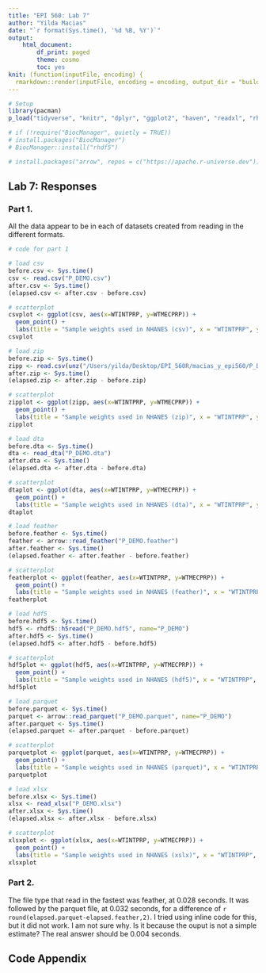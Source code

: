```yaml
---
title: "EPI 560: Lab 7"
author: "Yilda Macias"
date: "`r format(Sys.time(), '%d %B, %Y')`"
output: 
    html_document:
        df_print: paged
        theme: cosmo
        toc: yes
knit: (function(inputFile, encoding) {
  rmarkdown::render(inputFile, encoding = encoding, output_dir = "build") })
---
```


```r
# Setup
library(pacman)
p_load("tidyverse", "knitr", "dplyr", "ggplot2", "haven", "readxl", "rhdf5", "arrow")

# if (!require("BiocManager", quietly = TRUE))
# install.packages("BiocManager")
# BiocManager::install("rhdf5")

# install.packages("arrow", repos = c("https://apache.r-universe.dev"))
```

## Lab 7: Responses 
### Part 1.
All the data appear to be in each of datasets created from reading in the different formats.

```r
# code for part 1

# load csv
before.csv <- Sys.time()
csv <- read.csv("P_DEMO.csv")
after.csv <- Sys.time()
(elapsed.csv <- after.csv - before.csv)

# scatterplot
csvplot <- ggplot(csv, aes(x=WTINTPRP, y=WTMECPRP)) +
  geom_point() +
  labs(title = "Sample weights used in NHANES (csv)", x = "WTINTPRP", y = "WTMECPRP")
csvplot
```


```r
# load zip
before.zip <- Sys.time()
zipp <- read.csv(unz("/Users/yilda/Desktop/EPI_560R/macias_y_epi560/P_DEMO.csv.zip", "P_DEMO.csv"))
after.zip <- Sys.time()
(elapsed.zip <- after.zip - before.zip)

# scatterplot
zipplot <- ggplot(zipp, aes(x=WTINTPRP, y=WTMECPRP)) +
  geom_point() +
  labs(title = "Sample weights used in NHANES (zip)", x = "WTINTPRP", y = "WTMECPRP")
zipplot
```

```r
# load dta
before.dta <- Sys.time()
dta <- read_dta("P_DEMO.dta")
after.dta <- Sys.time()
(elapsed.dta <- after.dta - before.dta)

# scatterplot
dtaplot <- ggplot(dta, aes(x=WTINTPRP, y=WTMECPRP)) +
  geom_point() +
  labs(title = "Sample weights used in NHANES (dta)", x = "WTINTPRP", y = "WTMECPRP")
dtaplot
```


```r
# load feather
before.feather <- Sys.time()
feather <- arrow::read_feather("P_DEMO.feather")
after.feather <- Sys.time()
(elapsed.feather <- after.feather - before.feather)

# scatterplot
featherplot <- ggplot(feather, aes(x=WTINTPRP, y=WTMECPRP)) +
  geom_point() +
  labs(title = "Sample weights used in NHANES (feather)", x = "WTINTPRP", y = "WTMECPRP")
featherplot
```

```r
# load hdf5
before.hdf5 <- Sys.time()
hdf5 <- rhdf5::h5read("P_DEMO.hdf5", name="P_DEMO")
after.hdf5 <- Sys.time()
(elapsed.hdf5 <- after.hdf5 - before.hdf5)

# scatterplot
hdf5plot <- ggplot(hdf5, aes(x=WTINTPRP, y=WTMECPRP)) +
  geom_point() +
  labs(title = "Sample weights used in NHANES (hdf5)", x = "WTINTPRP", y = "WTMECPRP")
hdf5plot
```

```r
# load parquet
before.parquet <- Sys.time()
parquet <- arrow::read_parquet("P_DEMO.parquet", name="P_DEMO")
after.parquet <- Sys.time()
(elapsed.parquet <- after.parquet - before.parquet)

# scatterplot
parquetplot <- ggplot(parquet, aes(x=WTINTPRP, y=WTMECPRP)) +
  geom_point() +
  labs(title = "Sample weights used in NHANES (parquet)", x = "WTINTPRP", y = "WTMECPRP")
parquetplot
```

```r
# load xlsx
before.xlsx <- Sys.time()
xlsx <- read_xlsx("P_DEMO.xlsx")
after.xlsx <- Sys.time()
(elapsed.xlsx <- after.xlsx - before.xlsx)

# scatterplot
xlsxplot <- ggplot(xlsx, aes(x=WTINTPRP, y=WTMECPRP)) +
  geom_point() +
  labs(title = "Sample weights used in NHANES (xslx)", x = "WTINTPRP", y = "WTMECPRP")
xlsxplot
```

### Part 2. 
The file type that read in the fastest was feather, at 0.028 seconds. It was followed by the parquet file, at 0.032 seconds, for a difference of `r round(elapsed.parquet-elapsed.feather,2)`. I tried using inline code for this, but it did not work. I am not sure why. Is it because the ouput is not a simple estimate? The real answer should be 0.004 seconds.


\pagebreak  

## Code Appendix  
 
```r
```
